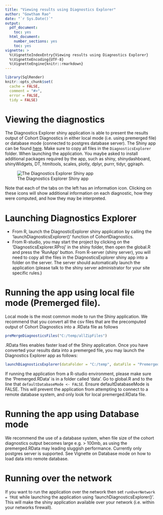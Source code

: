 ```yaml
---
title: "Viewing results using Diagnostics Explorer"
author: "Gowtham Rao"
date: "`r Sys.Date()`"
output:
  pdf_document: 
    toc: yes     
  html_document:
    number_sections: yes
    toc: yes
vignette: >
  %\VignetteIndexEntry{Viewing results using Diagnostics Explorer}
  %\VignetteEncoding{UTF-8}    
  %\VignetteEngine{knitr::rmarkdown}
---
```


```r
library(SqlRender)
knitr::opts_chunk$set(
  cache = FALSE,
  comment = "#>",
  error = FALSE,
  tidy = FALSE)
```

# Viewing the diagnostics

The Diagnostics Explorer shiny application is able to present the results output of Cohort Diagnostics in either local mode (i.e. using premerged file) or database mode (connected to postgres database server). The Shiny app can be found [here](https://github.com/OHDSI/CohortDiagnostics/tree/master/inst/shiny/DiagnosticsExplorer). Make sure to copy all files in the `DiagnosticsExplorer` folder. When launching the application. You maybe asked to install additional packages required by the app, such as shiny, shinydashboard, shinyWidgets, DT, htmltools, scales, plotly, dplyr, purrr, tidyr, ggiraph.

![The Diagnostics Explorer Shiny app](shiny.png)

Note that each of the tabs on the left has an information icon. Clicking on these icons will show additional information on each diagnostic, how they were computed, and how they may be interpreted.

# Launching Diagnostics Explorer

- From R, launch the DiagnosticExplorer shiny application by calling the 'launchDiagnosticsExplorer()' function of CohortDiagnostics. 
- From R-studio, you may start the project by clicking on the 'DiagnosticsExplorer.RProj' in the shiny folder, then open the global.R and press the 'RunApp' button.
From R-server (shiny server), you will need to copy all the files in the DiagnosticsExplorer shiny app into a folder on the server. The server should automatically launch the application (please talk to the shiny server administrator for your site specific rules.)


# Running the app using local file mode (Premerged file).

Local mode is the most common mode to run the Shiny application. We recommend that you convert all the csv files that are the precomputed output of Cohort Diagnostics into a .RData file as follows

```r
preMergeDiagnosticsFiles("C:/temp/allZipFiles")
```
.RData files enables faster load of the Shiny application. Once you have converted your results data into a premerged file, you may launch the Diagnostics Explorer app as follows:

```r
launchDiagnosticsExplorer(dataFolder = "C:/temp", dataFile = "Premerged.RData")
```
If running the application from a R-studio environment, please make sure the 'Premerged.RData' is in a folder called 'data'. Go to global.R and to the line that `defaultDatabaseMode <- FALSE `. Ensure defaultDatabaseMode is FALSE. This will prevent the application from attempting to connect to a remote database system, and only look for local premerged.RData file.

# Running the app using Database mode

We recommend the use of a database system, when file size of the cohort diagnostics output becomes large e.g. > 100mb, as using the premerged.RData may leading sluggish performance. Currently only postgres server is supported. See Vignette on Database mode on how to load data into remote database.


# Running over the network
If you want to run the application over the network then set `runOverNetwork = TRUE` while launching the application using 'launchDiagnosticsExplorer()'. This will make the shiny application available over your network (i.e. within your networks firewall).